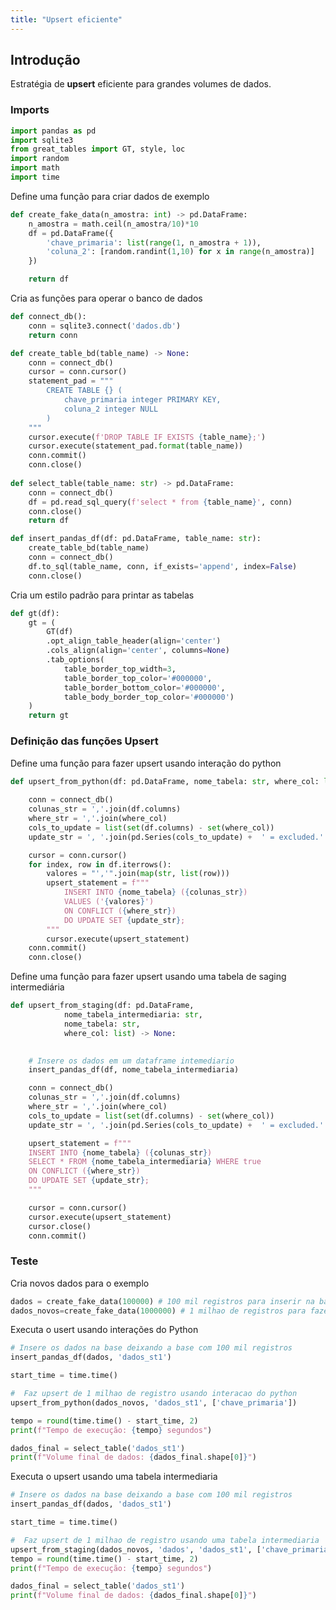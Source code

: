 ```yaml
---
title: "Upsert eficiente"
---
```


## Introdução

Estratégia de __upsert__ eficiente para grandes volumes de dados.

### Imports

```python
import pandas as pd
import sqlite3
from great_tables import GT, style, loc
import random
import math
import time
```

Define uma função para criar dados de exemplo

```python
def create_fake_data(n_amostra: int) -> pd.DataFrame:
    n_amostra = math.ceil(n_amostra/10)*10 
    df = pd.DataFrame({
        'chave_primaria': list(range(1, n_amostra + 1)),
        'coluna_2': [random.randint(1,10) for x in range(n_amostra)] 
    })

    return df
```

Cria as funções para operar o banco de dados
```python
def connect_db():
    conn = sqlite3.connect('dados.db')
    return conn

def create_table_bd(table_name) -> None:
    conn = connect_db()
    cursor = conn.cursor()
    statement_pad = """
        CREATE TABLE {} (
            chave_primaria integer PRIMARY KEY,
            coluna_2 integer NULL
        )
    """
    cursor.execute(f'DROP TABLE IF EXISTS {table_name};')
    cursor.execute(statement_pad.format(table_name))
    conn.commit()
    conn.close()
        
def select_table(table_name: str) -> pd.DataFrame:
    conn = connect_db()
    df = pd.read_sql_query(f'select * from {table_name}', conn)
    conn.close()
    return df

def insert_pandas_df(df: pd.DataFrame, table_name: str):
    create_table_bd(table_name)
    conn = connect_db()
    df.to_sql(table_name, conn, if_exists='append', index=False)
    conn.close()
```


Cria um estilo padrão para printar as tabelas
```python
def gt(df):
    gt = (
        GT(df)
        .opt_align_table_header(align='center')
        .cols_align(align='center', columns=None)
        .tab_options(
            table_border_top_width=3,
            table_border_top_color='#000000',
            table_border_bottom_color='#000000',
            table_body_border_top_color='#000000')
    )    
    return gt
```

### Definição das funções Upsert

Define uma função para fazer upsert usando interação do python
```python
def upsert_from_python(df: pd.DataFrame, nome_tabela: str, where_col: list) -> None:
    
    conn = connect_db()
    colunas_str = ','.join(df.columns)
    where_str = ','.join(where_col)
    cols_to_update = list(set(df.columns) - set(where_col))
    update_str = ', '.join(pd.Series(cols_to_update) +  ' = excluded.' +  pd.Series(cols_to_update))

    cursor = conn.cursor()
    for index, row in df.iterrows():
        valores = "','".join(map(str, list(row)))
        upsert_statement = f"""
            INSERT INTO {nome_tabela} ({colunas_str}) 
            VALUES ('{valores}') 
            ON CONFLICT ({where_str}) 
            DO UPDATE SET {update_str};
        """
        cursor.execute(upsert_statement)
    conn.commit()
    conn.close()
```

Define uma função para fazer upsert usando uma tabela de saging intermediária
```python
def upsert_from_staging(df: pd.DataFrame, 
            nome_tabela_intermediaria: str,
            nome_tabela: str,
            where_col: list) -> None:
    

    # Insere os dados em um dataframe intemediario
    insert_pandas_df(df, nome_tabela_intermediaria)

    conn = connect_db()
    colunas_str = ','.join(df.columns)
    where_str = ','.join(where_col)
    cols_to_update = list(set(df.columns) - set(where_col))
    update_str = ', '.join(pd.Series(cols_to_update) +  ' = excluded.' +  pd.Series(cols_to_update))

    upsert_statement = f"""
    INSERT INTO {nome_tabela} ({colunas_str}) 
    SELECT * FROM {nome_tabela_intermediaria} WHERE true
    ON CONFLICT ({where_str}) 
    DO UPDATE SET {update_str};
    """

    cursor = conn.cursor()
    cursor.execute(upsert_statement)
    cursor.close()
    conn.commit()
```

### Teste
Cria novos dados para o exemplo
```python
dados = create_fake_data(100000) # 100 mil registros para inserir na base de dados
dados_novos=create_fake_data(1000000) # 1 milhao de registros para fazer upsert na base de dados

```

Executa o usert usando interações do Python
```python
# Insere os dados na base deixando a base com 100 mil registros
insert_pandas_df(dados, 'dados_st1')

start_time = time.time()

#  Faz upsert de 1 milhao de registro usando interacao do python
upsert_from_python(dados_novos, 'dados_st1', ['chave_primaria'])

tempo = round(time.time() - start_time, 2)
print(f"Tempo de execução: {tempo} segundos")

dados_final = select_table('dados_st1')
print(f"Volume final de dados: {dados_final.shape[0]}")

``` 

Executa o upsert usando uma tabela intermediaria
```python
# Insere os dados na base deixando a base com 100 mil registros
insert_pandas_df(dados, 'dados_st1')

start_time = time.time()

#  Faz upsert de 1 milhao de registro usando uma tabela intermediaria
upsert_from_staging(dados_novos, 'dados', 'dados_st1', ['chave_primaria'])
tempo = round(time.time() - start_time, 2)
print(f"Tempo de execução: {tempo} segundos")

dados_final = select_table('dados_st1')
print(f"Volume final de dados: {dados_final.shape[0]}")
```
